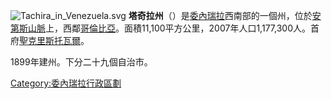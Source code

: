 {{unreferenced|time=2009-05-17T06:58:44+00:00}}
[[File:Tachira_in_Venezuela.svg|right]]
'''塔奇拉州'''（{{lang-es|Estado Táchira}}）是[[委內瑞拉|委內瑞拉]]西南部的一個州，位於[[安第斯山脈|安第斯山脈]]上，西鄰[[哥倫比亞|哥倫比亞]]。面積11,100平方公里，2007年人口1,177,300人。首府[[聖克里斯托瓦爾|聖克里斯托瓦爾]]。

1899年建州。下分二十九個自治市。

{{DEFAULTSORT:Nueva Esparta}}
{{Venezuela-geo-stub}}
{{委內瑞拉行政區劃|state=expanded}}
[[Category:委內瑞拉行政區劃|Category:委內瑞拉行政區劃]]